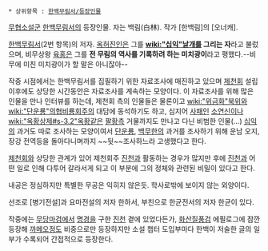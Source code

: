  * 상위항목 : [[한백무림서/등장인물]]

[[무협소설]]군 [[한백무림서]]의 등장인물. 자는 백림(白林). 작가 [한백림]의 [오너캐].

[[한백무림서]](2번 항목)의 저자. [[옥허진인]]은 그를 '''[[wiki:"십익"날개]]를 그리는 자'''라고 불렀으며, 비무상왕 [[육홍]]은 그를 '''전 무림의 역사를 기록하려 하는 미치광이'''라고 평했다.--비무에 미친 미치광이가 할 말은 아니잖아--

작중 시점에서는 한백무림서를 집필하기 위한 자료조사에 매진하고 있으며 [[제천회]] 설립 이후에도 상당한 시간동안은 자료조사를 계속하는 모양이다. 이 자료조사를 위해 많은 인물을 만나 인터뷰를 하는데, 제천회 측의 인물들은 물론이고 [[wiki:"위금화"북위]]와 [[wiki:"단운룡"의협비룡회주]]의 대담에 동석하기도 하고, 심지어 [[사패]]인 [[소연신]]이나 [[wiki:"옥황상제#s-3.2"옥황]]같은 [[팔황]]측 거물까지도 만나고 다닌 비범한 인물(...)
[[십익]]의 과거도 따로 조사하는 모양이여서 [[단운룡]], [[백무한]]의 과거를 조사하기 위해 운남 오지, 장강 전역등을 돌아다니며까지 ~~뒷~~조사하느라 고생했다고 한다.

[[제천회]]와 상당한 관계가 있어 제천회주 [[진천]]과 활동하는 경우가 많지만 후에 [[진천]]과 어떤 일로 인해 다투어 갈라서게 되고 이 부분에 그의 정체와 관련된 비밀이 있다고 한다.

내공은 정심하지만 특별한 무공은 익히지 않은듯. 학사로밖에 보이지 않는 외양이다.

선조로 [병기전설]과 요마전설의 저자 한하서, 부친으로 한균전서의 저자 한균이 있다.

작중에는 [[무당마검]]에서 [[명경]]을 구한 [[진천]] 곁에 있었다든가, [[화산질풍검]] 에필로그에 잠깐 등장해 [[까메오]]정도 비중으로만 등장하지만 소설 챕터 도입부마다 한백이 저술한 글의 일부가 수록되어 간접적으로 등장한다.
